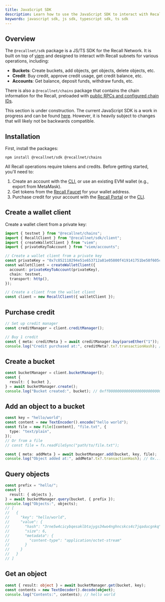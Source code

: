 ```yaml
---
title: JavaScript SDK
description: Learn how to use the JavaScript SDK to interact with Recall.
keywords: javascript sdk, js sdk, typescript sdk, ts sdk
---
```


## Overview

The `@recallnet/sdk` package is a JS/TS SDK for the Recall Network. It is built on top of
[viem](https://viem.sh/) and designed to interact with Recall subnets for various operations,
including:

- **Buckets**: Create buckets, add objects, get objects, delete objects, etc.
- **Credit**: Buy credit, approve credit usage, get credit balance, etc.
- **Accounts**: Get balance, deposit funds, withdraw funds, etc.

There is also a `@recallnet/chains` package that contains the chain information for the Recall,
preloaded with [public RPCs and configured chain IDs](/advanced/protocol/contracts).

<Callout type="info">

This section is under construction. The current JavaScript SDK is a work in progress and can be
found [here](https://github.com/recallnet/js-recall). However, it is heavily subject to changes that
will likely not be backwards compatible.

</Callout>

<Steps>

<Step>

## Installation

First, install the packages:

```package-install
npm install @recallnet/sdk @recallnet/chains
```

<Callout type="warning" title="Agent setup & storage requirements">

All Recall operations require tokens and credits. Before getting started, you'll need to:

1. Create an account with the [CLI](/advanced/tools/cli/account#create-an-account), or use an existing EVM
   wallet (e.g., export from MetaMask).
2. Get tokens from the [Recall Faucet](https://faucet.recall.network) for your wallet address.
3. Purchase credit for your account with the [Recall Portal](https://portal.recall.network) or the
   [CLI](/advanced/tools/cli/account#buy-credit).

</Callout>

</Step>

<Step>

## Create a wallet client

Create a wallet client from a private key:

```ts
import { testnet } from "@recallnet/chains";
import { RecallClient } from "@recallnet/sdk/client";
import { createWalletClient } from "viem";
import { privateKeyToAccount } from "viem/accounts";

// Create a wallet client from a private key
const privateKey = "0x7c852118294e51e653712a81e05800f419141751be58f605c371e15141b007a6";
const walletClient = createWalletClient({
  account: privateKeyToAccount(privateKey),
  chain: testnet,
  transport: http(),
});

// Create a client from the wallet client
const client = new RecallClient({ walletClient });
```

</Step>

<Step>

## Purchase credit

```ts
// Set up credit manager
const creditManager = client.creditManager();

// Buy 1 credit
const { meta: creditMeta } = await creditManager.buy(parseEther("1"));
console.log("Credit purchased at:", creditMeta?.tx?.transactionHash); // 0x...
```

</Step>

<Step>

## Create a bucket

```ts
const bucketManager = client.bucketManager();
const {
  result: { bucket },
} = await bucketManager.create();
console.log("Bucket created:", bucket); // 0xff0000000000000000000000000000000000008f
```

</Step>

<Step>

## Add an object to a bucket

```typescript
const key = "hello/world";
const content = new TextEncoder().encode("hello world");
const file = new File([content], "file.txt", {
  type: "text/plain",
});
// Or from a file
// const file = fs.readFileSync("path/to/file.txt");

const { meta: addMeta } = await bucketManager.add(bucket, key, file);
console.log("Object added at:", addMeta?.tx?.transactionHash); // 0x...
```

</Step>

<Step>

## Query objects

```typescript
const prefix = "hello/";
const {
  result: { objects },
} = await bucketManager.query(bucket, { prefix });
console.log("Objects:", objects);
// [
//   {
//     "key": "hello/world",
//     "value": {
//       "hash": "3rne5w4cicybqesaklbtajygs34wo4nghncskcs4c7jqaducgnkq",
//       "size": 6,
//       "metadata": {
//         "content-type": "application/octet-stream"
//       }
//     }
//   }
// ]
```

</Step>

<Step>

## Get an object

```typescript
const { result: object } = await bucketManager.get(bucket, key);
const contents = new TextDecoder().decode(object);
console.log("Contents:", contents); // hello world
```

</Step>

</Steps>
